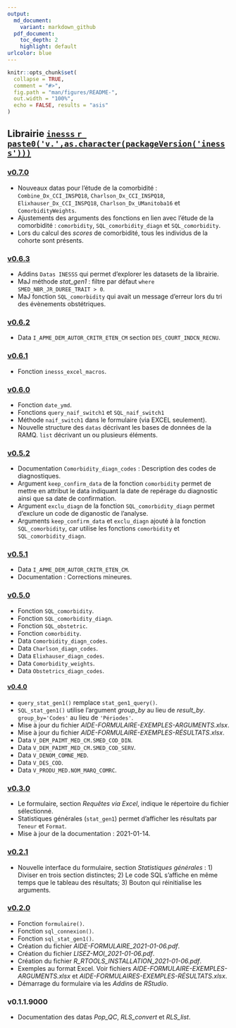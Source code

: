 ```yaml
---
output:
  md_document:
    variant: markdown_github
  pdf_document:
    toc_depth: 2
    highlight: default
urlcolor: blue
---
```

  
```r
knitr::opts_chunk$set(
  collapse = TRUE,
  comment = "#>",
  fig.path = "man/figures/README-",
  out.width = "100%",
  echo = FALSE, results = "asis"
)
```

## Librairie [`inesss` `r paste0('v.',as.character(packageVersion('inesss')))`](https://github.com/INESSS-QC/inesss1)

### [v0.7.0](https://github.com/INESSS-QC/inesss1/pull/14)
* Nouveaux datas pour l'étude de la comorbidité : `Combine_Dx_CCI_INSPQ18`, `Charlson_Dx_CCI_INSPQ18`, `Elixhauser_Dx_CCI_INSPQ18`, `Charlson_Dx_UManitoba16` et `ComorbidityWeights`.
* Ajustements des arguments des fonctions en lien avec l'étude de la comorbidité : `comorbidity`, `SQL_comorbidity_diagn` et `SQL_comorbidity`.
* Lors du calcul des *scores* de comorbidité, tous les individus de la cohorte sont présents.

### [v0.6.3](https://github.com/INESSS-QC/inesss1/pull/13)
* Addins `Datas INESSS` qui permet d'explorer les datasets de la librairie.
* MaJ méthode *stat_gen1* : filtre par défaut `where SMED_NBR_JR_DUREE_TRAIT > 0`.
* MaJ fonction `SQL_comorbidity` qui avait un message d'erreur lors du tri des évènements obstétriques.

### [v0.6.2](https://github.com/INESSS-QC/inesss1/commit/d223ab8038d16db8b7c7949f7289f71b2fa30fb0)
* Data `I_APME_DEM_AUTOR_CRITR_ETEN_CM` section `DES_COURT_INDCN_RECNU`.

### [v0.6.1](https://github.com/INESSS-QC/inesss1/pull/12)
* Fonction `inesss_excel_macros`.

### [v0.6.0](https://github.com/INESSS-QC/inesss1/pull/11)
* Fonction `date_ymd`.
* Fonctions `query_naif_switch1` et `SQL_naif_switch1`
* Méthode `naif_switch1` dans le formulaire (via EXCEL seulement).
* Nouvelle structure des `datas` décrivant les bases de données de la RAMQ. `list` décrivant un ou plusieurs éléments.

### [v0.5.2](https://github.com/INESSS-QC/inesss1/commit/198d47ddaf7ff50fb956704e857923e3b6c7caf7)
* Documentation `Comorbidity_diagn_codes` : Description des codes de diagnostiques.
* Argument `keep_confirm_data` de la fonction `comorbidity` permet de mettre en attribut le data indiquant la date de repérage du diagnostic ainsi que sa date de confirmation.
* Argument `exclu_diagn` de la fonction `SQL_comorbidity_diagn` permet d'exclure un code de diganostic de l'analyse.
* Arguments `keep_confirm_data` et `exclu_diagn` ajouté à la fonction `SQL_comorbidity`, car utilise les fonctions `comorbidity` et `SQL_comorbidity_diagn`.

### [v0.5.1](https://github.com/INESSS-QC/inesss1/commit/7a4055b3937c17c67af24723f8aae2938dfed8a1)
* Data `I_APME_DEM_AUTOR_CRITR_ETEN_CM`.
* Documentation : Corrections mineures.

### [v0.5.0](https://github.com/INESSS-QC/inesss1/pull/10)
* Fonction `SQL_comorbidity`.
* Fonction `SQL_comorbidity_diagn`.
* Fonction `SQL_obstetric`.
* Fonction `comorbidity`.
* Data `Comorbidity_diagn_codes`.
* Data `Charlson_diagn_codes`.
* Data `Elixhauser_diagn_codes`.
* Data `Comorbidity_weights`.
* Data `Obstetrics_diagn_codes`.


#### [v0.4.0](https://github.com/INESSS-QC/inesss1/pull/7)
* `query_stat_gen1()` remplace `stat_gen1_query()`.
* `SQL_stat_gen1()` utilise l'argument *group_by* au lieu de *result_by*. `group_by='Codes'` au lieu de `'Périodes'`.
* Mise à jour du fichier *AIDE-FORMULAIRE-EXEMPLES-ARGUMENTS.xlsx*.
* Mise à jour du fichier *AIDE-FORMULAIRE-EXEMPLES-RÉSULTATS.xlsx*.
* Data `V_DEM_PAIMT_MED_CM.SMED_COD_DIN`.
* Data `V_DEM_PAIMT_MED_CM.SMED_COD_SERV`.
* Data `V_DENOM_COMNE_MED`.
* Data `V_DES_COD`.
* Data `V_PRODU_MED.NOM_MARQ_COMRC`.


### [v0.3.0](https://github.com/INESSS-QC/inesss1/pull/6)
* Le formulaire, section *Requêtes via Excel*, indique le répertoire du fichier sélectionné.
* Statistiques générales (`stat_gen1`) permet d'afficher les résultats par `Teneur` et `Format`.
* Mise à jour de la documentation : 2021-01-14.


### [v0.2.1](https://github.com/INESSS-QC/inesss1/pull/5)
* Nouvelle interface du formulaire, section *Statistiques générales* : 1) Diviser en trois section distinctes; 2) Le code SQL s'affiche en même temps que le tableau des résultats; 3) Bouton qui réinitialise les arguments.


### [v0.2.0](https://github.com/INESSS-QC/inesss1/pull/4)
* Fonction `formulaire()`.
* Fonction `sql_connexion()`.
* Fonction `sql_stat_gen1()`.
* Création du fichier *AIDE-FORMULAIRE_2021-01-06.pdf*.
* Création du fichier *LISEZ-MOI_2021-01-06.pdf*.
* Création du fichier *R_RTOOLS_INSTALLATION_2021-01-06.pdf*.
* Exemples au format Excel. Voir fichiers *AIDE-FORMULAIRE-EXEMPLES-ARGUMENTS.xlsx* et *AIDE-FORMULAIRES-EXEMPLES-RÉSULTATS.xlsx*.
* Démarrage du formulaire via les *Addins* de *RStudio*.


### v0.1.1.9000
* Documentation des datas *Pop_QC*, *RLS_convert* et *RLS_list*.
